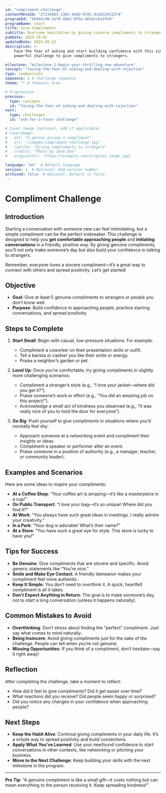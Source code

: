 ```yaml
---
id: "compliment-challenge"  
contentMetaId: "2f23e063-1302-4e8d-97d1-dc6d324522f4"  
programId: "b594dc90-3af0-4d62-9f5e-4b5dccba3fe9"  
programName: start
title: Give Compliments
subtitle: Overcome hesitation by giving sincere compliments to strangers.
pubDate: 2023-10-01  
updatedDate: 2025-05-22  
description: >-
    Face the fear of asking and start building confidence with this simple but
    powerful challenge to give compliments to strangers.

milestone: "milestone-1-begin-your-thrilling-new-adventure"  
concept: "facing-the-fear-of-asking-and-dealing-with-rejection"  
type: communicate
sequence: 1 # challenge sequence
theme: "" # thematic area

# Progression
previous:
  type: concepts 
  id: "facing-the-fear-of-asking-and-dealing-with-rejection" 
next:
  type: challenges 
  id: "ask-for-a-favor-challenge" 

# Cover image (optional, add if applicable)
# coverImage:
#   alt: "A person giving a compliment"
#   src: "/images/compliment-challenge.jpg"
#   caption: "Giving compliments to strangers"
#   credits: "Photo by Jane Doe"
#   originalSrc: "https://example.com/original-image.jpg"

language: "en"  # Default language
version: 1  # Optional: Add version number
archived: false  # Optional: Default is false
---
```


# Compliment Challenge

## Introduction
Starting a conversation with someone new can feel intimidating, but a simple compliment can be the perfect icebreaker. This challenge is designed to help you **get comfortable approaching people** and **initiating conversations** in a friendly, positive way. By giving genuine compliments, you’ll not only make someone’s day but also build your confidence in talking to strangers.

Remember, everyone loves a sincere compliment—it’s a great way to connect with others and spread positivity. Let’s get started!

## Objective
- **Goal**: Give at least 5 genuine compliments to strangers or people you don’t know well.
- **Purpose**: Build confidence in approaching people, practice starting conversations, and spread positivity.

## Steps to Complete
1. **Start Small**: Begin with casual, low-pressure situations. For example:
   - Compliment a coworker on their presentation skills or outfit.
   - Tell a barista or cashier you like their smile or energy.
   - Praise a neighbor’s garden or pet.

2. **Level Up**: Once you’re comfortable, try giving compliments in slightly more challenging scenarios:
   - Compliment a stranger’s style (e.g., “I love your jacket—where did you get it?”).
   - Praise someone’s work or effort (e.g., “You did an amazing job on this project!”).
   - Acknowledge a small act of kindness you observed (e.g., “It was really nice of you to hold the door for everyone”).

3. **Go Big**: Push yourself to give compliments in situations where you’d normally feel shy:
   - Approach someone at a networking event and compliment their insights or ideas.
   - Compliment a speaker or performer after an event.
   - Praise someone in a position of authority (e.g., a manager, teacher, or community leader).

## Examples and Scenarios
Here are some ideas to inspire your compliments:
- **At a Coffee Shop**: “Your coffee art is amazing—it’s like a masterpiece in a cup!”
- **On Public Transport**: “I love your bag—it’s so unique! Where did you find it?”
- **At Work**: “You always have such great ideas in meetings. I really admire your creativity.”
- **In a Park**: “Your dog is adorable! What’s their name?”
- **At a Store**: “You have such a great eye for style. This store is lucky to have you!”

## Tips for Success
- **Be Genuine**: Give compliments that are sincere and specific. Avoid generic statements like “You’re nice.”
- **Smile and Make Eye Contact**: A friendly demeanor makes your compliment feel more authentic.
- **Keep It Simple**: You don’t need to overthink it. A quick, heartfelt compliment is all it takes.
- **Don’t Expect Anything in Return**: The goal is to make someone’s day, not to start a long conversation (unless it happens naturally).

## Common Mistakes to Avoid
- **Overthinking**: Don’t stress about finding the “perfect” compliment. Just say what comes to mind naturally.
- **Being Insincere**: Avoid giving compliments just for the sake of the challenge. People can tell when you’re not genuine.
- **Missing Opportunities**: If you think of a compliment, don’t hesitate—say it right away!

## Reflection
After completing the challenge, take a moment to reflect:
- How did it feel to give compliments? Did it get easier over time?
- What reactions did you receive? Did people seem happy or surprised?
- Did you notice any changes in your confidence when approaching people?

## Next Steps
- **Keep the Habit Alive**: Continue giving compliments in your daily life. It’s a simple way to spread positivity and build connections.
- **Apply What You’ve Learned**: Use your newfound confidence to start conversations in other contexts, like networking or pitching your business.
- **Move to the Next Challenge**: Keep building your skills with the next milestone in the program.

---

**Pro Tip**: “A genuine compliment is like a small gift—it costs nothing but can mean everything to the person receiving it. Keep spreading kindness!”